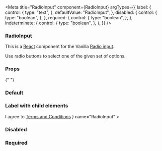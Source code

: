 
<Meta
  title="RadioInput"
  component={RadioInput}
  argTypes={{
    label: {
      control: {
        type: "text",
      },
      defaultValue: "RadioInput",
    },
    disabled: {
      control: {
        type: "boolean",
      },
    },
    required: {
      control: {
        type: "boolean",
      },
    },
    indeterminate: {
      control: {
        type: "boolean",
      },
    },
  }}
/>

### RadioInput

This is a [React](https://reactjs.org/) component for the Vanilla [Radio input](https://docs.vanillaframework.io/docs/base/forms#radio-button).

Use radio buttons to select one of the given set of options.

### Props

<ArgsTable of={RadioInput} />{" "}

### Default

<Canvas>
  <Story name="Default">
    <RadioInput label="RadioInput" />
  </Story>
</Canvas>

### Label with child elements

<Canvas>
  <Story name="Children">
    <RadioInput
      label={
        <>
          I agree to <a href="http://ubuntu.com/legal">Terms and Conditions</a>
        </>
      }
      name="RadioInput"
    ></RadioInput>
  </Story>
</Canvas>

### Disabled

<Canvas>
  <Story name="Disabled">
    <RadioInput label="Disabled" name="RadioInput" disabled></RadioInput>
  </Story>
</Canvas>

### Required

<Canvas>
  <Story name="Required">
    <RadioInput label="Required" name="RadioInput" required></RadioInput>
  </Story>
</Canvas>
